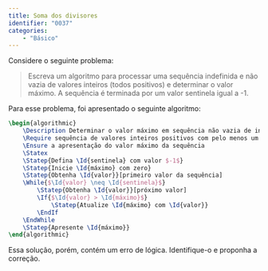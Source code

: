 ```yaml
---
title: Soma dos divisores
identifier: "0037"
categories:
    - "Básico"
---
```


::: {.exercicio}
Considere o seguinte problema:

> Escreva um algoritmo para processar uma sequência indefinida e não vazia de valores inteiros (todos positivos) e determinar o valor máximo. A sequência é terminada por um valor sentinela igual a -1.

Para esse problema, foi apresentado o seguinte algoritmo:

```latex {.pseudocode}
\begin{algorithmic}
    \Description Determinar o valor máximo em sequência não vazia de inteiros positivos terminada com sentinela
    \Require sequência de valores inteiros positivos com pelo menos um valor e encerrada por um valor igual a -1
    \Ensure a apresentação do valor máximo da sequência
    \Statex
    \Statep{Defina \Id{sentinela} com valor $-1$}
    \Statep{Inicie \Id{máximo} com zero}
    \Statep{Obtenha \Id{valor}}[primeiro valor da sequência]
    \While{$\Id{valor} \neq \Id{sentinela}$}
        \Statep{Obtenha \Id{valor}}[próximo valor]
        \If{$\Id{valor} > \Id{máximo}$}
            \Statep{Atualize \Id{máximo} com \Id{valor}}
        \EndIf
    \EndWhile
    \Statep{Apresente \Id{máximo}}
\end{algorithmic}
```

Essa solução, porém, contém um erro de lógica. Identifique-o e proponha a correção.


:::